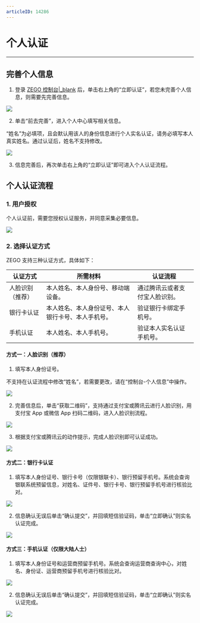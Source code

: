```yaml
---
articleID: 14286
---
```

# 个人认证

- - -

## 完善个人信息

1. 登录 [ZEGO 控制台\|_blank](https://console.zego.im) 后，单击右上角的“立即认证”，若您未完善个人信息，则需要先完善信息。

![](/Pics/console/0001.png)

2. 单击“前去完善”，进入个人中心填写相关信息。

<div class="mk-warning">

“姓名”为必填项，且会默认用该人的身份信息进行个人实名认证，请务必填写本人真实姓名。通过认证后，姓名不支持修改。
</div>

![](/Pics/console/0002.png)

3. 信息完善后，再次单击右上角的“立即认证”即可进入个人认证流程。

## 个人认证流程

### 1. 用户授权

个人认证前，需要您授权认证服务，并同意采集必要信息。

![](/Pics/console/0003.png)

### 2. 选择认证方式

ZEGO 支持三种认证方式，具体如下：

|认证方式|所需材料|认证流程|
|-|-|-|
|人脸识别（推荐）|本人姓名、本人身份号、移动端设备。|通过腾讯云或者支付宝人脸识别。|
|银行卡认证|本人姓名、本人身份证号、本人银行卡号、本人手机号。|验证银行卡绑定手机号。|
|手机认证|本人姓名、本人手机号。|验证本人实名认证手机号。|

#### 方式一：人脸识别（推荐）

1. 填写本人身份证号。

<div class="mk-warning">

不支持在认证流程中修改“姓名”，若需要更改，请在“控制台-个人信息”中操作。 
</div>

![](/Pics/console/0004.png)

2. 完善信息后，单击“获取二维码”，支持通过支付宝或腾讯云进行人脸识别，用支付宝 App 或微信 App 扫码二维码，进入人脸识别流程。

![](/Pics/console/0005.png)

3. 根据支付宝或腾讯云的动作提示，完成人脸识别即可认证成功。

![](/Pics/console/0006.png)

#### 方式二：银行卡认证

1. 填写本人身份证号、银行卡号（仅限银联卡）、银行预留手机号。系统会查询银联系统预留信息，对姓名、证件号、银行卡号、银行预留手机号进行核验比对。

![](/Pics/console/0008.png)

2. 信息确认无误后单击“确认提交”，并回填短信验证码，单击“立即确认”则实名认证完成。

![](/Pics/console/0009.png)

#### 方式三：手机认证（仅限大陆人士）

1. 填写本人身份证号和运营商预留手机号。系统会查询运营商查询中心，对姓名、身份证、运营商预留手机号进行核验比对。

![](/Pics/console/0010.png)

2. 信息确认无误后单击“确认提交”，并回填短信验证码，单击“立即确认”则实名认证完成。

![](/Pics/console/0011.png)
